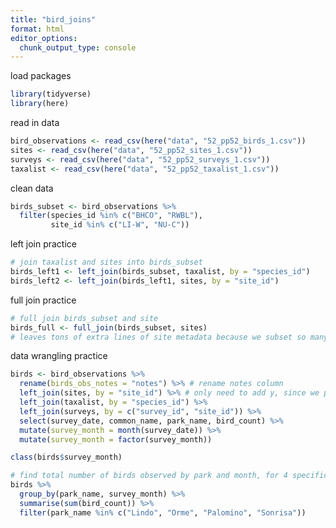 ```yaml
---
title: "bird_joins"
format: html
editor_options: 
  chunk_output_type: console
---
```


load packages
```r
library(tidyverse)
library(here)
```

read in data
```r
bird_observations <- read_csv(here("data", "52_pp52_birds_1.csv"))
sites <- read_csv(here("data", "52_pp52_sites_1.csv"))
surveys <- read_csv(here("data", "52_pp52_surveys_1.csv"))
taxalist <- read_csv(here("data", "52_pp52_taxalist_1.csv"))
```

clean data
```r
birds_subset <- bird_observations %>% 
  filter(species_id %in% c("BHCO", "RWBL"),
         site_id %in% c("LI-W", "NU-C"))
```

left join practice
```r
# join taxalist and sites into birds_subset
birds_left1 <- left_join(birds_subset, taxalist, by = "species_id")
birds_left2 <- left_join(birds_left1, sites, by = "site_id")
```

full join practice
```r
# full join birds_subset and site
birds_full <- full_join(birds_subset, sites)
# leaves tons of extra lines of site metadata because we subset so many sites out of the birds dataset
```

data wrangling practice
```r
birds <- bird_observations %>% 
  rename(birds_obs_notes = "notes") %>% # rename notes column
  left_join(sites, by = "site_id") %>% # only need to add y, since we piped the x data frame
  left_join(taxalist, by = "species_id") %>% 
  left_join(surveys, by = c("survey_id", "site_id")) %>% 
  select(survey_date, common_name, park_name, bird_count) %>% 
  mutate(survey_month = month(survey_date)) %>% 
  mutate(survey_month = factor(survey_month))

class(birds$survey_month)

# find total number of birds observed by park and month, for 4 specific parks
birds %>% 
  group_by(park_name, survey_month) %>% 
  summarise(sum(bird_count)) %>% 
  filter(park_name %in% c("Lindo", "Orme", "Palomino", "Sonrisa"))
```

